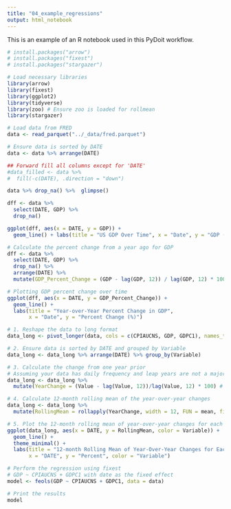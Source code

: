 ```yaml
---
title: "04_example_regressions"
output: html_notebook
---
```


This is an example of an R notebook used in this PyDoit workflow.

```r
# install.packages("arrow")
# install.packages("fixest")
# install.packages("stargazer")

```

```r
# Load necessary libraries
library(arrow)
library(fixest)
library(ggplot2)
library(tidyverse)
library(zoo) # Ensure zoo is loaded for rollmean
library(stargazer)
```


```r
# Load data from FRED
data <- read_parquet("../_data/fred.parquet")

# Ensure data is sorted by DATE
data <- data %>% arrange(DATE)

## Forward fill all columns except for 'DATE'
#data_filled <- data %>% 
#  fill(-c(DATE), .direction = "down")
```

```r
data %>% drop_na() %>%  glimpse()
```


```r
dff <- data %>%
  select(DATE, GDP) %>%
  drop_na()

ggplot(dff, aes(x = DATE, y = GDP)) +
  geom_line() + labs(title = "US GDP Over Time", x = "Date", y = "GDP (billions, $)")

```

```r
# Calculate the percent change from a year ago for GDP
dff <- data %>%
  select(DATE, GDP) %>%
  drop_na() %>%
  arrange(DATE) %>%
  mutate(GDP_Percent_Change = (GDP - lag(GDP, 12)) / lag(GDP, 12) * 100)

# Plotting GDP percent change over time
ggplot(dff, aes(x = DATE, y = GDP_Percent_Change)) +
  geom_line() +
  labs(title = "Year-over-Year Percent Change in GDP",
       x = "Date", y = "Percent Change (%)")

```


```r

# 1. Reshape the data to long format
data_long <- pivot_longer(data, cols = c(CPIAUCNS, GDP, GDPC1), names_to = "Variable", values_to = "Value")

# 2. Ensure data is sorted by DATE and grouped by Variable
data_long <- data_long %>% arrange(DATE) %>% group_by(Variable)

# 3. Calculate the change from one year prior
# Assuming your data has daily frequency and leap years are not a major concern for the approximation
data_long <- data_long %>% 
  mutate(YearChange = (Value - lag(Value, 12))/lag(Value, 12) * 100) # Change from 365 days ago

# 4. Calculate 12-month rolling mean of the year-over-year changes
data_long <- data_long %>% 
  mutate(RollingMean = rollapply(YearChange, width = 12, FUN = mean, fill = NA, align = "right"))

# 5. Plot the 12-month rolling mean of year-over-year changes for each series
ggplot(data_long, aes(x = DATE, y = RollingMean, color = Variable)) +
  geom_line() +
  theme_minimal() +
  labs(title = "12-month Rolling Mean of Year-Over-Year Changes for Each Series",
       x = "DATE", y = "Percent", color = "Variable")


```



```r

# Perform the regression using fixest
# GDP ~ CPIAUCNS + GDPC1 with date as the fixed effect
model <- feols(GDP ~ CPIAUCNS + GDPC1, data = data)

# Print the results
model

```
